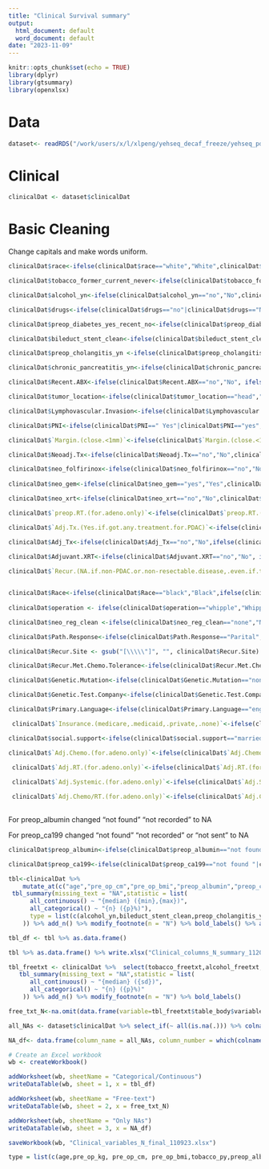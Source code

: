 ```yaml
---
title: "Clinical Survival summary"
output:
  html_document: default
  word_document: default
date: "2023-11-09"
---
```


```r
knitr::opts_chunk$set(echo = TRUE)
library(dplyr)
library(gtsummary)
library(openxlsx)
```

# Data

```r
dataset<- readRDS("/work/users/x/l/xlpeng/yehseq_decaf_freeze/yehseq_pdac_pi.decaf_freeze.rds")
```

# Clinical

```r
clinicalDat <- dataset$clinicalDat
```

# Basic Cleaning

Change capitals and make words uniform.

```r
clinicalDat$race<-ifelse(clinicalDat$race=="white","White",clinicalDat$race)

clinicalDat$tobacco_former_current_never<-ifelse(clinicalDat$tobacco_former_current_never=="current","Current", ifelse(clinicalDat$tobacco_former_current_never=="former","Former", ifelse(clinicalDat$tobacco_former_current_never=="never","Never",clinicalDat$tobacco_former_current_never)))

clinicalDat$alcohol_yn<-ifelse(clinicalDat$alcohol_yn=="no","No",clinicalDat$alcohol_yn)

clinicalDat$drugs<-ifelse(clinicalDat$drugs=="no"|clinicalDat$drugs=="None","No",clinicalDat$drugs)

clinicalDat$preop_diabetes_yes_recent_no<-ifelse(clinicalDat$preop_diabetes_yes_recent_no=="no"| clinicalDat$preop_diabetes_yes_recent_no=="NO","No", ifelse(clinicalDat$preop_diabetes_yes_recent_no=="yes","Yes",clinicalDat$preop_diabetes_yes_recent_no))

clinicalDat$bileduct_stent_clean<-ifelse(clinicalDat$bileduct_stent_clean=="no","No", ifelse(clinicalDat$bileduct_stent_clean=="yes","Yes",clinicalDat$bileduct_stent_clean))

clinicalDat$preop_cholangitis_yn <-ifelse(clinicalDat$preop_cholangitis_yn=="no","No",clinicalDat$preop_cholangitis_yn)

clinicalDat$chronic_pancreatitis_yn<-ifelse(clinicalDat$chronic_pancreatitis_yn=="no","No", ifelse(clinicalDat$chronic_pancreatitis_yn=="yes","Yes",clinicalDat$chronic_pancreatitis_yn))

clinicalDat$Recent.ABX<-ifelse(clinicalDat$Recent.ABX=="no","No", ifelse(clinicalDat$Recent.ABX=="yes","Yes",clinicalDat$Recent.ABX))

clinicalDat$tumor_location<-ifelse(clinicalDat$tumor_location=="head","Head", ifelse(clinicalDat$tumor_location=="tail","Tail",clinicalDat$tumor_location))

clinicalDat$Lymphovascular.Invasion<-ifelse(clinicalDat$Lymphovascular.Invasion=="no","No", ifelse(clinicalDat$Lymphovascular.Invasion=="yes","Yes",clinicalDat$Lymphovascular.Invasion))

clinicalDat$PNI<-ifelse(clinicalDat$PNI==" Yes"|clinicalDat$PNI=="yes","Yes",ifelse(clinicalDat$PNI=="no","No",clinicalDat$PNI))

clinicalDat$`Margin.(close.<1mm)`<-ifelse(clinicalDat$`Margin.(close.<1mm)`=="Close ","Close", ifelse(clinicalDat$`Margin.(close.<1mm)`=="positive","Positive",clinicalDat$`Margin.(close.<1mm)`))

clinicalDat$Neoadj.Tx<-ifelse(clinicalDat$Neoadj.Tx=="no","No",clinicalDat$Neoadj.Tx)

clinicalDat$neo_folfirinox<-ifelse(clinicalDat$neo_folfirinox=="no","No",clinicalDat$neo_folfirinox)
 
clinicalDat$neo_gem<-ifelse(clinicalDat$neo_gem=="yes","Yes",clinicalDat$neo_gem)

clinicalDat$neo_xrt<-ifelse(clinicalDat$neo_xrt=="no","No",clinicalDat$neo_xrt)

clinicalDat$`preop.RT.(for.adeno.only)`<-ifelse(clinicalDat$`preop.RT.(for.adeno.only)`=="no","No",clinicalDat$`preop.RT.(for.adeno.only)`)

clinicalDat$`Adj.Tx.(Yes.if.got.any.treatment.for.PDAC)`<-ifelse(clinicalDat$`Adj.Tx.(Yes.if.got.any.treatment.for.PDAC)`=="no" ,"No", ifelse(clinicalDat$`Adj.Tx.(Yes.if.got.any.treatment.for.PDAC)`=="yes","Yes", clinicalDat$`Adj.Tx.(Yes.if.got.any.treatment.for.PDAC)`))

clinicalDat$Adj_Tx<-ifelse(clinicalDat$Adj_Tx=="no","No",ifelse(clinicalDat$Adj_Tx=="No ","No",ifelse(clinicalDat$Adj_Tx=="yes","Yes",clinicalDat$Adj_Tx)))
 
clinicalDat$Adjuvant.XRT<-ifelse(clinicalDat$Adjuvant.XRT=="no","No", ifelse(clinicalDat$Adjuvant.XRT=="yes","Yes",clinicalDat$Adjuvant.XRT))

clinicalDat$`Recur.(NA.if.non-PDAC.or.non-resectable.disease,.even.if.treated.for.other.causes)`<-ifelse(clinicalDat$`Recur.(NA.if.non-PDAC.or.non-resectable.disease,.even.if.treated.for.other.causes)`=="no","No",ifelse(clinicalDat$`Recur.(NA.if.non-PDAC.or.non-resectable.disease,.even.if.treated.for.other.causes)`=="yes","Yes",clinicalDat$`Recur.(NA.if.non-PDAC.or.non-resectable.disease,.even.if.treated.for.other.causes)`))


clinicalDat$Race<-ifelse(clinicalDat$Race=="black","Black",ifelse(clinicalDat$Race=="white"|clinicalDat$Race=="white ","White", clinicalDat$Race))
 
clinicalDat$operation <- ifelse(clinicalDat$operation=="whipple","Whipple",clinicalDat$operation)

clinicalDat$neo_reg_clean <-ifelse(clinicalDat$neo_reg_clean=="none","None",clinicalDat$neo_reg_clean)

clinicalDat$Path.Response<-ifelse(clinicalDat$Path.Response=="Parital","Partial",clinicalDat$Path.Response)

clinicalDat$Recur.Site <- gsub("[\\\\\"]", "", clinicalDat$Recur.Site)

clinicalDat$Recur.Met.Chemo.Tolerance<-ifelse(clinicalDat$Recur.Met.Chemo.Tolerance=="not tolerated ","not tolerated",clinicalDat$Recur.Met.Chemo.Tolerance)

clinicalDat$Genetic.Mutation<-ifelse(clinicalDat$Genetic.Mutation=="none","None",clinicalDat$Genetic.Mutation)

clinicalDat$Genetic.Test.Company<-ifelse(clinicalDat$Genetic.Test.Company=="FoundationOne","Foundation One",ifelse(clinicalDat$Genetic.Test.Company=="invitae "|clinicalDat$Genetic.Test.Company=="invitae"|clinicalDat$Genetic.Test.Company=="INVITAE","Invitae",ifelse(clinicalDat$Genetic.Test.Company=="strata "|clinicalDat$Genetic.Test.Company=="STRATA","strata",clinicalDat$Genetic.Test.Company)))

clinicalDat$Primary.Language<-ifelse(clinicalDat$Primary.Language=="english"|clinicalDat$Primary.Language=="english "|clinicalDat$Primary.Language=="Enlgish","English",clinicalDat$Primary.Language)

 clinicalDat$`Insurance.(medicare,.medicaid,.private,.none)`<-ifelse(clinicalDat$`Insurance.(medicare,.medicaid,.private,.none)`=="medicare "|clinicalDat$`Insurance.(medicare,.medicaid,.private,.none)`=="medicare"|clinicalDat$`Insurance.(medicare,.medicaid,.private,.none)`=="Medicate","Medicare",ifelse(clinicalDat$`Insurance.(medicare,.medicaid,.private,.none)`=="no active insurance on file ","no active insurance on file",ifelse(clinicalDat$`Insurance.(medicare,.medicaid,.private,.none)`=="no insurance on file ","no insurance on file",ifelse(clinicalDat$`Insurance.(medicare,.medicaid,.private,.none)`=="private "|clinicalDat$`Insurance.(medicare,.medicaid,.private,.none)`=="private ","private",clinicalDat$`Insurance.(medicare,.medicaid,.private,.none)`))))

clinicalDat$social.support<-ifelse(clinicalDat$social.support=="married","Married",clinicalDat$social.support)

clinicalDat$`Adj.Chemo.(for.adeno.only)`<-ifelse(clinicalDat$`Adj.Chemo.(for.adeno.only)`=="no","No",ifelse(clinicalDat$`Adj.Chemo.(for.adeno.only)`=="yes","Yes",clinicalDat$`Adj.Chemo.(for.adeno.only)`))
 
 clinicalDat$`Adj.RT.(for.adeno.only)`<-ifelse(clinicalDat$`Adj.RT.(for.adeno.only)`=="no","No",ifelse(clinicalDat$`Adj.RT.(for.adeno.only)`=="yes","Yes",clinicalDat$`Adj.RT.(for.adeno.only)`))

 clinicalDat$`Adj.Systemic.(for.adeno.only)`<-ifelse(clinicalDat$`Adj.Systemic.(for.adeno.only)`=="no","No",ifelse(clinicalDat$`Adj.Systemic.(for.adeno.only)`=="yes","Yes", ifelse(clinicalDat$`Adj.Systemic.(for.adeno.only)`=="unknown","Unknown",clinicalDat$`Adj.Systemic.(for.adeno.only)`)))

 clinicalDat$`Adj.Chemo/RT.(for.adeno.only)`<-ifelse(clinicalDat$`Adj.Chemo/RT.(for.adeno.only)`=="no","No",ifelse(clinicalDat$`Adj.Chemo/RT.(for.adeno.only)`=="xeloda/RT","Xeloda/RT",ifelse(clinicalDat$`Adj.Chemo/RT.(for.adeno.only)`=="yes","Yes",clinicalDat$`Adj.Chemo/RT.(for.adeno.only)`)))
 
```

For preop_albumin changed "not found" "not recorded" to NA

For preop_ca199 changed "not found" "not recorded" or "not sent" to NA

```r
clinicalDat$preop_albumin<-ifelse(clinicalDat$preop_albumin=="not found"|clinicalDat$preop_albumin=="not recorded",NA,clinicalDat$preop_albumin)

clinicalDat$preop_ca199<-ifelse(clinicalDat$preop_ca199=="not found "|clinicalDat$preop_ca199=="not recorded"|clinicalDat$preop_ca199=="not sent",NA,clinicalDat$preop_ca199)

```

```r


tbl<-clinicalDat %>%  
    mutate_at(c("age","pre_op_cm","pre_op_bmi","preop_albumin","preop_ca199","Pos.LN","RFS.(Op.date.to.radiographic.recurrence)") , as.numeric) %>%
 tbl_summary(missing_text = "NA",statistic = list(
      all_continuous() ~ "{median} ({min},{max})",
      all_categorical() ~ "{n} ({p}%)"),
      type = list(c(alcohol_yn,bileduct_stent_clean,preop_cholangitis_yn,chronic_pancreatitis_yn,Recent.ABX,Neoadj.Tx,`Recur.(NA.if.non-PDAC.or.non-resectable.disease,.even.if.treated.for.other.causes)`) ~ "categorical"
    )) %>% add_n() %>% modify_footnote(n = "N") %>% bold_labels() %>% as_gt() %>% gt::gtsave("/work/users/a/r/arthih/Laura_Clinical_Parsing/ClinicalDat_cleaned_summary_112023.html")

tbl_df <- tbl %>% as.data.frame()

tbl %>% as.data.frame() %>% write.xlsx("Clinical_columns_N_summary_112023.xlsx")

```


```r

tbl_freetxt <- clinicalDat %>%  select(tobacco_freetxt,alcohol_freetxt, personal_hx_ca, fam_hx_ca, biliaryStent, preop_cholangitis, recent_abx.free.text, Date.of.Surgery, Date.of.Dx, Final.Date, Final.Status.Source, Margin.Free.Text,  Neoadj.Regimen,`Neo.(Cycles)`, Neo.Tolerance,Path.Response,RECIST.Response,`Adj.Time/Cycless`, Adj.Regimen, RT.details, `Adj.Time/Cycles`, Adj.Tolerance, Recur.Date, Recur.Site, `Recur/Met.Chemo.Time/Cycles`, Recur.Met.Chemo.Tolerance,MSI, Genetic.Mutation, Date.Test.Sent, Genetic.Test.Company, Genetic.Testing.or.Genetics.Referral, last_review, schmidt_flag, Schmidt.Flag, sample_id, `Notes/Other.health.problems`,Zip.Code,singlecell_library,singlecell_flowcell,rnaseq_runname,rna_seq_lib_id,ff_rnaseq_sample_id,patient_id,uniqID,) %>%
   tbl_summary(missing_text = "NA",statistic = list(
      all_continuous() ~ "{median} ({sd})",
      all_categorical() ~ "{n} ({p}%)"
    )) %>% add_n() %>% modify_footnote(n = "N") %>% bold_labels()

free_txt_N<-na.omit(data.frame(variable=tbl_freetxt$table_body$variable,n=tbl_freetxt$table_body$n))

```

```r

all_NAs <- dataset$clinicalDat %>% select_if(~ all(is.na(.))) %>% colnames()

NA_df<- data.frame(column_name = all_NAs, column_number = which(colnames(dataset$clinicalDat) %in% all_NAs))

```

```r
# Create an Excel workbook
wb <- createWorkbook()

addWorksheet(wb, sheetName = "Categorical/Continuous")
writeDataTable(wb, sheet = 1, x = tbl_df)

addWorksheet(wb, sheetName = "Free-text")
writeDataTable(wb, sheet = 2, x = free_txt_N)

addWorksheet(wb, sheetName = "Only NAs")
writeDataTable(wb, sheet = 3, x = NA_df)

saveWorkbook(wb, "Clinical_variables_N_final_110923.xlsx")
```


```r

type = list(c(age,pre_op_kg, pre_op_cm, pre_op_bmi,tobacco_py,preop_albumin,preop_ca199,`Overall.Survival.(diagnosis.to.death.in.months)`,`Recurrence.Event.(0=NED.1=radiographic.recurrence,.2.=.documented.chemical.recurrence.alone,.500=died.of.operation,.600.=.died.of.documented.non-PDAC.event.with.NED.900=unable.to.determine.due.to.lack.of.reccords,.950=unable.to.determine.due.to.indeterminate.imaging.990.=.non-resected.PDAC.case,.999=non-PDAC.case)`,`Overall.Survival.(OR.until.death)`,`Tumor.size.(path.report,.cm)`,Pos.LN,T.LN,`RFS-DOS`,`RFS.(Op.date.to.radiographic.recurrence)`)~'continuous',c(race,sex,preop_diabetes_yes_recent_no,alcohol_yn,tobacco_former_current_never,drugs,bileduct_stent_clean,preop_ecog,preop_cholangitis_yn,chronic_pancreatitis_yn,Recent.ABX,preop_diagnosis,tumor_location,operation,`Location/Procedure`,Surgeon,Last.Event,Path,Differentiation,`Differentiation.(mod,.poor)`,differentiation_clean,`T`,N,M,Lymphovascular.Invasion,PNI,`Margin.(close.<1mm)`,Stage,Neoadj.Tx,neo_folfirinox,neo_gem,neo_xrt,neo_other,neo_reg_clean,`preop.RT.(for.adeno.only)`,`preop.Chemo.(for.adeno.only)`,Path.Response.score,`Adj.Tx.(Yes.if.got.any.treatment.for.PDAC)`,`Adj.Chemo.(for.adeno.only)`,Adj_Tx,Adjuvant_Regimen_Clean,`Adj.Systemic.(for.adeno.only)`,Adjuvant.XRT,`Adj.Chemo/RT.(for.adeno.only)`,`Adj.RT.(for.adeno.only)`,`Recur.(NA.if.non-PDAC.or.non-resectable.disease,.even.if.treated.for.other.causes)`,`Recurrence.Event.(0=NED.1=radiographic.recurrence,.2.=.documented.chemical.recurrence.alone,.500=died.of.operation,.600.=.died.of.documented.non-PDAC.event.with.NED.900=unable.to.determine.due.to.lack.of.reccords,.950=unable.to.determine.due.to.indeterminate.imaging.990.=.non-resected.PDAC.case,.999=non-PDAC.case)`,KRAS.mutation.status,Primary.Language,social.support,`Insurance.(medicare,.medicaid,.private,.none)`,Race,normal_or_tumor,data_type,R,)~'categorical')

```

